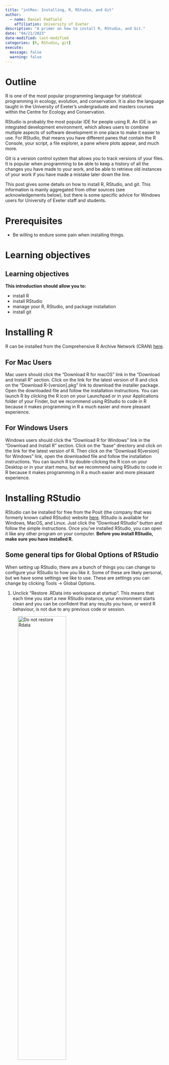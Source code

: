```yaml
---
title: "intRos: Installing, R, RStudio, and Git"
author: 
  - name: Daniel Padfield
    affiliation: University of Exeter
description: "A primer on how to install R, RStudio, and Git."
date: "04/21/2023"
date-modified: last-modified
categories: [R, RStudio, git]
execute:
  message: false
  warning: false
---
```


# Outline

R is one of the most popular programming language for statistical programming in ecology, evolution, and conservation. It is also the language taught in the University of Exeter's undergraduate and masters courses within the Centre for Ecology and Conservation.

RStudio is probably the most popular IDE for people using R. An IDE is an integrated development environment, which allows users to combine multiple aspects of software development in one place to make it easier to use. For RStudio, that means you have different panes that contain the R Console, your script, a file explorer, a pane where plots appear, and much more.

Git is a version control system that allows you to track versions of your files. It is popular when programming to be able to keep a history of all the changes you have made to your work, and be able to retrieve old instances of your work if you have made a mistake later down the line.

This post gives some details on how to install R, RStudio, and git. This information is mainly aggregated from other sources (see acknowledgements below), but there is some specific advice for Windows users for University of Exeter staff and students.

# Prerequisites

-   Be willing to endure some pain when installing things.

# Learning objectives

::: callout-note
# Learning objectives

**This introduction should allow you to:**

-   install R
-   install RStudio
-   manage your R, RStudio, and package installation
-   install git
:::

# Installing R

R can be installed from the Comprehensive R Archive Network (CRAN) [here](https://www.stats.bris.ac.uk/R/).

## For Mac Users

Mac users should click the "Download R for macOS" link in the "Download and Install R" section. Click on the link for the latest version of R and click on the "Download R-\[version\].pkg" link to download the installer package. Open the downloaded file and follow the installation instructions. You can launch R by clicking the R icon on your Launchpad or in your Applications folder of your Finder, but we recommend using RStudio to code in R because it makes programming in R a much easier and more pleasant experience.

## For Windows Users

Windows users should click the "Download R for Windows" link in the "Download and Install R" section. Click on the "base" directory and click on the link for the latest version of R. Then click on the "Download R\[version\] for Windows" link, open the downloaded file and follow the installation instructions. You can launch R by double-clicking the R icon on your Desktop or in your start menu, but we recommend using RStudio to code in R because it makes programming in R a much easier and more pleasant experience.

# Installing RStudio

RStudio can be installed for free from the Posit (the company that was formerly known called RStudio) website [here](https://posit.co/download/rstudio-desktop/). RStudio is available for Windows, MacOS, and Linux. Just click the "Download RStudio" button and follow the simple instructions. Once you've installed RStudio, you can open it like any other program on your computer. **Before you install RStudio, make sure you have installed R.**

## Some general tips for Global Options of RStudio

When setting up RStudio, there are a bunch of things you can change to configure your RStudio to how you like it. Some of these are likely personal, but we have some settings we like to use. These are settings you can change by clicking Tools -\> Global Options.

1.  Unclick "Restore .RData into workspace at startup". This means that each time you start a new RStudio instance, your environment starts clean and you can be confident that any results you have, or weird R behaviour, is not due to any previous code or session.

![Do not restore Rdata](restore_rdata.png){width="60%"}

2.  Unclick "Restore most recently opened project at startup". This means that when you start a new RStudio, it will open an RStudio not associated with a project. This is more of a personal preference of mine as more often than not I have multiple RStudio instances open not associated with the same work, and I got tired of closing the project of new RStudio instances.

![Do not restore most recent project](restore_project.png){width="60%"}

3.  In the "Code" tab, tick "Soft-wrap R source files". This means that instead of having long lines of code that go off of your source pane and require you to move from left-to-right to view them, the source pane instead "soft-wraps" them into a new line, while preserving the fact that they are, in fact, a single line of code.

![Turn on Soft wrap](soft_wrap.png){width="60%"}

4.  In the "Code -\> Display" tab, unclick "Show Margin" which will get rid of the annoying line that can be present in the Source pane sometimes.

![Turn off Show margin](show_margin.png){width="60%"}

5.  I leave the default colours on for RStudio, but you can change to black background (and loads of other alternatives) in the "Appearance" tab.

## Managing where your R packages install

Over many years, I have helped a fair few people at the University try and work out how to install R packages on their University computers. This has mainly been on Windows machines, and is most likely due to the lack of read/write access wherever R by default chooses to install packages.

Consequently, it might be good for you to choose a new location on your computer where your R packages will install. And if you cannot install R packages at the moment then we are here to help! You can learn how to do change the default location your R packages install into by watching [this video](https://rfortherestofus.com/2021/09/how-to-set-your-default-package-install-location-in-r/), but we will whizz through the process here too.

1.  Check where R is installing packages by typing **.libPaths()** into your R console.

2.  Create a new folder which you would like to install packages, somewhere where you **DEFINITELY** have read/write access (e.g. "\~/Desktop/r_packages")

3.  We can then change **.libPaths()** for this R session.

![Change where you R packages install in an individual session](change_libpaths.png){width="60%"}

4.  However, when we start a new R session, this change will be lost. To change it by default for R, we need to change our .Renviron file, which allows us to change variables that R looks for every time it starts. To easily manipulate this file, we will first install the R package **usethis** using **install.packages(usethis)**. It should install into the new directory you have just created, for me it installed into "\~/Desktop/r_packages".

5.  Run **usethis::edit_r_environ()** in your Console and it should open your .Renviron file in your source pane. From here, add **R_LIBS_USER="\~/Desktop/r_packages"** to it (obviously change the folder name to the folder you have created), click Save, and close the file.

![Run usethis::edit_r_environ](edit_r_environ.png){width="60%"}

6.  Now when you start a new R instance, your chosen folder should be present when you run **.libPaths()** and you should not have problems installing R packages anymore!

![.libPaths() changes by default](libpaths2.png){width="60%"}

# Installing git

To check if Git is installed on a Windows or Mac machine, follow these steps:

For Windows:

1.  Open the Command Prompt by pressing the "Windows Key + R" and typing "cmd" in the "Run" dialog box, or open "Git Bash" (or use the Terminal tab of your RStudio).
2.  Type "git --version" and press Enter.
3.  If git is installed, the version number of git will be displayed in the Command Prompt.

For Mac:

1.  Open the Terminal application by finding it on your Launchpad or Applications folder in your Finder (or in the Terminal tab of your RStudio).
2.  Type "git --version" and press Enter.
3.  If git is installed, the version number of git will be displayed in the Terminal window.

Even if git is installed, it is probably a good idea to update to the latest version. git has very good backwards compatibility so it is very unlikely that updating will break anything.

## For Mac Users

Git can be installed on Mac from some of the options on the git [website](https://git-scm.com/download/mac). Another alternative is [GitHub Desktop](https://desktop.github.com/), which will install the latest version of Git with itself if you do not already have it.

## For Windows Users

Git can be installed from [gitforwindows](https://gitforwindows.org/), but if you install [GitHub Desktop](https://desktop.github.com/), the latest version of Git will be installed if you do not already have it. With GitHub Desktop, you get a command line version of Git with a robust GUI.

## Make a GitHub profile

Git is version control on your local machine, to share code with other you should create a GitHub (or GitLab) profile. Information on setting up a GitHub account can be found [here](https://docs.github.com/en/get-started/onboarding/getting-started-with-your-github-account).

## Configure GitHub with local git and RStudio

Now we have git, R, and RStudio installed, and an RStudio profile, we need to make sure they can all talk each other, and that you can communicate with your GitHub profile from your local machine. An extensive walkthrough is available [here](https://happygitwithr.com/connect-intro.html), but we will cover the main steps.

First, we need to create an access token so that GitHub can securely link your local computer to GitHub. To do this go to https://github.com/settings/tokens and create an access token. For the scopes, I ticked most that I thought would be useful and understood, which were **gist**, **repo**, **user**, **workflow**. Make sure you name it something useful like "R:GitHubPAT" so that is makes sense if you ever need to make a new token.

Once this code is created, save it to your clipboard or in a text editor while we are storing it in your RStudio. Once you close the webpage you will never see this token again, so make sure you make a note of it! Then going forwards, treat this access token as you would a password. For some of you that might mean using a password manager, and for some of you that might mean a book, your hand, or post it notes on your computer screen.

We will use the R package **gitcreds** to associate your GitHub PAT with RStudio. First install **gitcreds** using **install.packages('gitcreds')**. If you want a way to be able to install and load R packages from CRAN, GitHub, and Bioconductor in a simpler way without calls to both **install.packages()** and **library()**, then I recommend looking at [**librarian**](https://github.com/DesiQuintans/librarian)!

Next run **gitcreds::gitcreds_set()** and follow the prompts. Specifically make sure you copy in your GitHub PAT!

![gitcreds_set()](gitcreds_set.png){width="60%"}

Once you have set this, you can check it has stored properly using **gitcreds::gitcreds_get()**.

This should mean you are ready to roll (i.e. Git and GitHub like a boss), but if you are getting stuck some common troubleshoots can be found [here](https://happygitwithr.com/https-pat.html#pat-troubleshooting).

One thing you can check is that RStudo knows where your git executable is. In Tools -\> Global Options, you can check where git is stored and being accessed from.

![Check where RStudio is looking for git](check_git_rstudio.png){width="60%"}

# Summary

After this guide, you should have installed R, RStudio, and git on your machine, and also know a little more about how to check where your R packages are installing and some handy RStudio options.

### Additional Resources

-   This [online book](https://happygitwithr.com/) about using R and RStudio and git is incredible.

### Acknowledgements

We did not create this content alone! Inspiration, tips, and resources have been borrowed from multiple sources.

-   We took inspiration from this [blog post](https://www.r-bloggers.com/2019/05/my-rstudio-configuration/) about someone's RStudio configuration.
-   We watched [this video](https://rfortherestofus.com/2021/09/how-to-set-your-default-package-install-location-in-r/) on how to change the location for installing R packages.
-   We enjoyed [this thread](https://community.rstudio.com/t/should-i-update-all-my-r-packages-frequently-yes-no-why/5856/6) on whether we should update our R packages regularly. In conclusion, yes probably.
-   Some of the content was created using ChatGPT.
